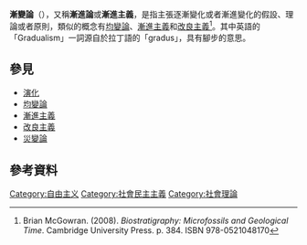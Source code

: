 '''漸變論'''（{{Lang-en|Gradualism}}），又稱'''漸進論'''或'''漸進主義'''，是指主張逐漸變化或者漸進變化的假設、理論或者原則，類似的概念有[[均變論|均變論]]、[[漸進主義|漸進主義]]和[[改良主義|改良主義]]<ref>Brian McGowran. (2008). ''Biostratigraphy: Microfossils and Geological Time''. Cambridge University Press. p. 384. ISBN 978-0521048170</ref>。其中英語的「Gradualism」一詞源自於拉丁語的「gradus」，具有腳步的意思。

== 參見 ==
* [[演化|演化]]
* [[均變論|均變論]]
* [[漸進主義|漸進主義]]
* [[改良主義|改良主義]]
* [[災變論|災變論]]

== 參考資料 ==
{{Reflist}}

[[Category:自由主义|Category:自由主义]]
[[Category:社會民主主義|Category:社會民主主義]]
[[Category:社會理論|Category:社會理論]]